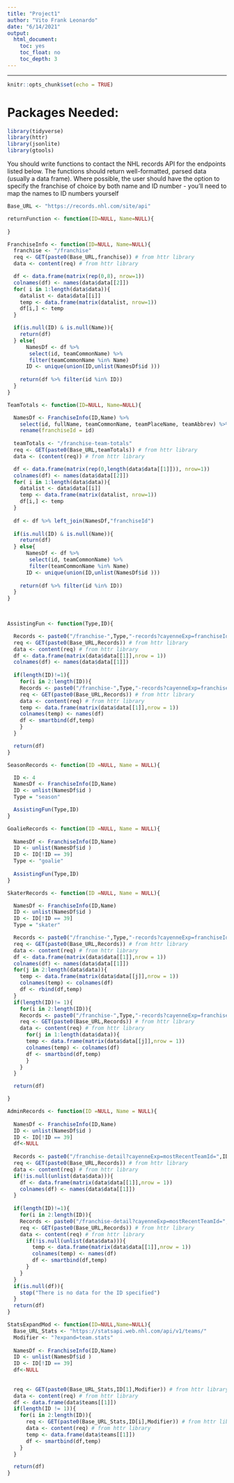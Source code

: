 ```yaml
---
title: "Project1"
author: "Vito Frank Leonardo"
date: "6/14/2021"
output: 
  html_document:
    toc: yes
    toc_float: no
    toc_depth: 3
---
```

---

```r
knitr::opts_chunk$set(echo = TRUE)
```

# Packages Needed:
```r
library(tidyverse)
library(httr)
library(jsonlite)
library(gtools)
```


You should write functions to contact the NHL records API for the endpoints listed below. The
functions should return well-formatted, parsed data (usually a data frame). Where possible, the user should have the option to specify the franchise of choice by both name and ID number - you’ll need to map the names to ID numbers yourself

```r
Base_URL <- "https://records.nhl.com/site/api"
```

```r

returnFunction <- function(ID=NULL, Name=NULL){
  
}
```

```r
FranchiseInfo <- function(ID=NULL, Name=NULL){
  franchise <- "/franchise"
  req <- GET(paste0(Base_URL,franchise)) # from httr library
  data <- content(req) # from httr library

  df <- data.frame(matrix(rep(0,8), nrow=1))
  colnames(df) <- names(data$data[[2]])
  for( i in 1:length(data$data)){
    datalist <- data$data[[i]]
    temp <- data.frame(matrix(datalist, nrow=1))
    df[i,] <- temp
  }

  if(is.null(ID) & is.null(Name)){
    return(df)
  } else{
      NamesDf <- df %>% 
       select(id, teamCommonName) %>%
       filter(teamCommonName %in% Name)
      ID <- unique(union(ID,unlist(NamesDf$id )))
  
    return(df %>% filter(id %in% ID))
  }
}
```  


```r

TeamTotals <- function(ID=NULL, Name=NULL){

  NamesDf <- FranchiseInfo(ID,Name) %>% 
    select(id, fullName, teamCommonName, teamPlaceName, teamAbbrev) %>%
    rename(franchiseId = id)
  
  teamTotals <- "/franchise-team-totals"
  req <- GET(paste0(Base_URL,teamTotals)) # from httr library
  data <- (content(req)) # from httr library

  df <- data.frame(matrix(rep(0,length(data$data[[1]])), nrow=1))
  colnames(df) <- names(data$data[[2]])
  for( i in 1:length(data$data)){
    datalist <- data$data[[i]]
    temp <- data.frame(matrix(datalist, nrow=1))
    df[i,] <- temp
  }
  
  df <- df %>% left_join(NamesDf,"franchiseId")
  
  if(is.null(ID) & is.null(Name)){
    return(df)
  } else{
      NamesDf <- df %>% 
       select(id, teamCommonName) %>%
       filter(teamCommonName %in% Name)
      ID <- unique(union(ID,unlist(NamesDf$id )))
  
    return(df %>% filter(id %in% ID))
  }
}

  
```
 
```r
AssistingFun <- function(Type,ID){

  Records <- paste0("/franchise-",Type,"-records?cayenneExp=franchiseId=",ID[1])
  req <- GET(paste0(Base_URL,Records)) # from httr library
  data <- content(req) # from httr library
  df <- data.frame(matrix(data$data[[1]],nrow = 1))
  colnames(df) <- names(data$data[[1]])
  
  if(length(ID)!=1){
    for(i in 2:length(ID)){
    Records <- paste0("/franchise-",Type,"-records?cayenneExp=franchiseId=",ID[i])
    req <- GET(paste0(Base_URL,Records)) # from httr library
    data <- content(req) # from httr library
    temp <- data.frame(matrix(data$data[[1]],nrow = 1))
    colnames(temp) <- names(df)
    df <- smartbind(df,temp)
    }
  }

  return(df)
}  

``` 
 
```r

SeasonRecords <- function(ID =NULL, Name = NULL){

  ID <- 4
  NamesDf <- FranchiseInfo(ID,Name) 
  ID <- unlist(NamesDf$id )
  Type = "season"

  AssistingFun(Type,ID)
}
```



```r

GoalieRecords <- function(ID =NULL, Name = NULL){
  
  NamesDf <- FranchiseInfo(ID,Name) 
  ID <- unlist(NamesDf$id )
  ID <- ID[!ID == 39]
  Type <- "goalie"
  
  AssistingFun(Type,ID)
}
```

```r

SkaterRecords <- function(ID =NULL, Name = NULL){

  NamesDf <- FranchiseInfo(ID,Name) 
  ID <- unlist(NamesDf$id )
  ID <- ID[!ID == 39]
  Type = "skater"

  Records <- paste0("/franchise-",Type,"-records?cayenneExp=franchiseId=",ID[1])
  req <- GET(paste0(Base_URL,Records)) # from httr library
  data <- content(req) # from httr library
  df <- data.frame(matrix(data$data[[1]],nrow = 1))
  colnames(df) <- names(data$data[[1]])
  for(j in 2:length(data$data)){
    temp <- data.frame(matrix(data$data[[j]],nrow = 1))
    colnames(temp) <- colnames(df)
    df <- rbind(df,temp)
  }
  if(length(ID)!= 1){
    for(i in 2:length(ID)){
    Records <- paste0("/franchise-",Type,"-records?cayenneExp=franchiseId=",ID[i])
    req <- GET(paste0(Base_URL,Records)) # from httr library
    data <- content(req) # from httr library
      for(j in 1:length(data$data)){
      temp <- data.frame(matrix(data$data[[j]],nrow = 1))
      colnames(temp) <- colnames(df)
      df <- smartbind(df,temp)
      }
    }
  }

  return(df)

}
```



```r

AdminRecords <- function(ID =NULL, Name = NULL){
  
  NamesDf <- FranchiseInfo(ID,Name) 
  ID <- unlist(NamesDf$id )
  ID <- ID[!ID == 39]
  df<-NULL
  
  Records <- paste0("/franchise-detail?cayenneExp=mostRecentTeamId=",ID[1])
  req <- GET(paste0(Base_URL,Records)) # from httr library
  data <- content(req) # from httr library
  if(!is.null(unlist(data$data))){
    df <- data.frame(matrix(data$data[[1]],nrow = 1))
    colnames(df) <- names(data$data[[1]])
  }
  
  if(length(ID)!=1){
    for(i in 2:length(ID)){
    Records <- paste0("/franchise-detail?cayenneExp=mostRecentTeamId=",ID[i])
    req <- GET(paste0(Base_URL,Records)) # from httr library
    data <- content(req) # from httr library
      if(!is.null(unlist(data$data))){
        temp <- data.frame(matrix(data$data[[1]],nrow = 1))
        colnames(temp) <- names(df)
        df <- smartbind(df,temp) 
      }
    }
  }
  if(is.null(df)){
    stop("There is no data for the ID specified")
  }
  return(df)
}

```

```r

StatsExpandMod <- function(ID=NULL,Name=NULL){
  Base_URL_Stats <- "https://statsapi.web.nhl.com/api/v1/teams/"
  Modifier <- "?expand=team.stats"
  
  NamesDf <- FranchiseInfo(ID,Name) 
  ID <- unlist(NamesDf$id )
  ID <- ID[!ID == 39]
  df<-NULL
  
  
  req <- GET(paste0(Base_URL_Stats,ID[1],Modifier)) # from httr library
  data <- content(req) # from httr library
  df <- data.frame(data$teams[[1]])
  if(length(ID != 1)){
    for(i in 2:length(ID)){
      req <- GET(paste0(Base_URL_Stats,ID[i],Modifier)) # from httr library
      data <- content(req) # from httr library
      temp <- data.frame(data$teams[[1]])
      df <- smartbind(df,temp)
    }    
  }

  return(df)
}


```
